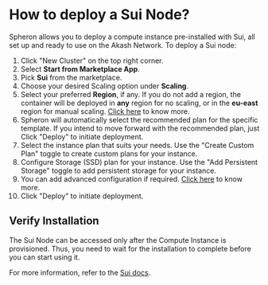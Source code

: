 
# How to deploy a Sui Node?

Spheron allows you to deploy a compute instance pre-installed with Sui, all set up and ready to use on the Akash Network.
To deploy a Sui node:

1. Click "New Cluster" on the top right corner.
2. Select **Start from Marketplace App**.
3. Pick **Sui** from the marketplace.
4. Choose your desired Scaling option under **Scaling**.
5. Select your preferred **Region**, if any. If you do not add a region, the container will be deployed in **any** region for no scaling, or in the **eu-east** region for manual scaling. [Click here](/compute/cluster/#region) to know more.
6. Spheron will automatically select the recommended plan for the specific template. If you intend to move forward with the recommended plan, just Click "Deploy" to initiate deployment.
7. Select the instance plan that suits your needs. Use the "Create Custom Plan" toggle to create custom plans for your instance.
8. Configure Storage (SSD) plan for your instance. Use the "Add Persistent Storage" toggle to add persistent storage for your instance.
9. You can add advanced configuration if required. [Click here](/compute/cluster/#additional-configuration-1) to know more.
10. Click "Deploy" to initiate deployment.

## Verify Installation

The Sui Node can be accessed only after the Compute Instance is provisioned.
Thus, you need to wait for the installation to complete before you can start using it.

For more information, refer to the [Sui docs](https://docs.sui.io/testnet/build/validator-node).

<Navigation name="Deploy Sui Node" />
